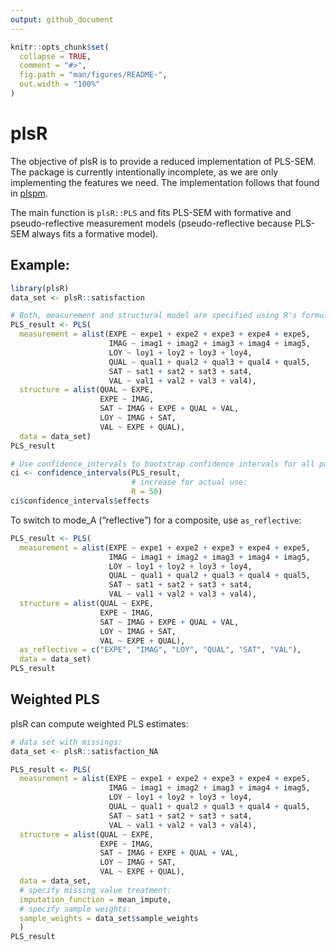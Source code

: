 ```yaml
---
output: github_document
---
```


<!-- README.md is generated from README.Rmd. Please edit that file -->

```r
knitr::opts_chunk$set(
  collapse = TRUE,
  comment = "#>",
  fig.path = "man/figures/README-",
  out.width = "100%"
)
```

# plsR

The objective of plsR is to provide a reduced implementation of PLS-SEM. The 
package is currently intentionally incomplete, as we are only implementing the
features we need. The implementation follows that found in [plspm](https://github.com/gastonstat/plspm). 

The main function is `plsR::PLS` and fits PLS-SEM with formative 
and pseudo-reflective measurement models (pseudo-reflective because PLS-SEM always
fits a formative model).

## Example:

```r
library(plsR)
data_set <- plsR::satisfaction

# Both, measurement and structural model are specified using R's formulas:
PLS_result <- PLS(
  measurement = alist(EXPE ~ expe1 + expe2 + expe3 + expe4 + expe5,
                      IMAG ~ imag1 + imag2 + imag3 + imag4 + imag5,
                      LOY ~ loy1 + loy2 + loy3 + loy4,
                      QUAL ~ qual1 + qual2 + qual3 + qual4 + qual5,
                      SAT ~ sat1 + sat2 + sat3 + sat4,
                      VAL ~ val1 + val2 + val3 + val4),
  structure = alist(QUAL ~ EXPE,
                    EXPE ~ IMAG,
                    SAT ~ IMAG + EXPE + QUAL + VAL,
                    LOY ~ IMAG + SAT,
                    VAL ~ EXPE + QUAL),
  data = data_set)
PLS_result

# Use confidence_intervals to bootstrap confidence intervals for all parameters:
ci <- confidence_intervals(PLS_result,
                           # increase for actual use:
                           R = 50)
ci$confidence_intervals$effects
```

To switch to mode_A ("reflective") for a composite, use `as_reflective`:

```r
PLS_result <- PLS(
  measurement = alist(EXPE ~ expe1 + expe2 + expe3 + expe4 + expe5,
                      IMAG ~ imag1 + imag2 + imag3 + imag4 + imag5,
                      LOY ~ loy1 + loy2 + loy3 + loy4,
                      QUAL ~ qual1 + qual2 + qual3 + qual4 + qual5,
                      SAT ~ sat1 + sat2 + sat3 + sat4,
                      VAL ~ val1 + val2 + val3 + val4),
  structure = alist(QUAL ~ EXPE,
                    EXPE ~ IMAG,
                    SAT ~ IMAG + EXPE + QUAL + VAL,
                    LOY ~ IMAG + SAT,
                    VAL ~ EXPE + QUAL),
  as_reflective = c("EXPE", "IMAG", "LOY", "QUAL", "SAT", "VAL"),
  data = data_set)
PLS_result
```


## Weighted PLS

plsR can compute weighted PLS estimates:

```r
# data set with missings:
data_set <- plsR::satisfaction_NA

PLS_result <- PLS(
  measurement = alist(EXPE ~ expe1 + expe2 + expe3 + expe4 + expe5,
                      IMAG ~ imag1 + imag2 + imag3 + imag4 + imag5,
                      LOY ~ loy1 + loy2 + loy3 + loy4,
                      QUAL ~ qual1 + qual2 + qual3 + qual4 + qual5,
                      SAT ~ sat1 + sat2 + sat3 + sat4,
                      VAL ~ val1 + val2 + val3 + val4),
  structure = alist(QUAL ~ EXPE,
                    EXPE ~ IMAG,
                    SAT ~ IMAG + EXPE + QUAL + VAL,
                    LOY ~ IMAG + SAT,
                    VAL ~ EXPE + QUAL),
  data = data_set,
  # specify missing value treatment:
  imputation_function = mean_impute,
  # specify sample weights:
  sample_weights = data_set$sample_weights
  )
PLS_result
```
